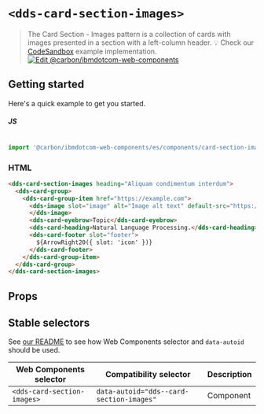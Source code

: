 
# `<dds-card-section-images>`

> The Card Section - Images pattern is a collection of cards with images presented in a section with a left-column header.
> 💡 Check our
> [CodeSandbox](https://githubbox.com/carbon-design-system/carbon-for-ibm-dotcom/tree/master/packages/web-components/examples/codesandbox/components/card-section-images)
> example implementation.
[![Edit @carbon/ibmdotcom-web-components](https://codesandbox.io/static/img/play-codesandbox.svg)](https://githubbox.com/carbon-design-system/carbon-for-ibm-dotcom/tree/master/packages/web-components/examples/codesandbox/components/card-section-images)

## Getting started

Here's a quick example to get you started.

##### JS

```javascript

import '@carbon/ibmdotcom-web-components/es/components/card-section-images/index.js';

```

### HTML

```html
<dds-card-section-images heading="Aliquam condimentum interdum">
  <dds-card-group>
    <dds-card-group-item href="https://example.com">
      <dds-image slot="image" alt="Image alt text" default-src="https://dummyimage.com/1056x792/ee5396/161616&amp;text=4:3">
      </dds-image>
      <dds-card-eyebrow>Topic</dds-card-eyebrow>
      <dds-card-heading>Natural Language Processing.</dds-card-heading>
      <dds-card-footer slot="footer">
        ${ArrowRight20({ slot: 'icon' })}
      </dds-card-footer>
    </dds-card-group-item>
  </dds-card-group>
</dds-card-section-images>
```

## Props

<Props of="dds-card-section-images" />
<Description markdown={markdownContents} />

## Stable selectors

See [our README](https://github.com/carbon-design-system/carbon-for-ibm-dotcom/tree/master/packages/web-components#stable-selectors-for-analytics-and-integratione2e-testing-in-web-components) to see how Web Components selector and `data-autoid` should be used.

| Web Components selector       | Compatibility selector                    | Description |
| ----------------------------- | ----------------------------------------- | ----------- |
| `<dds-card-section-images>`   | `data-autoid="dds--card-section-images"`  | Component   |

<Description markdown={contributing} />
